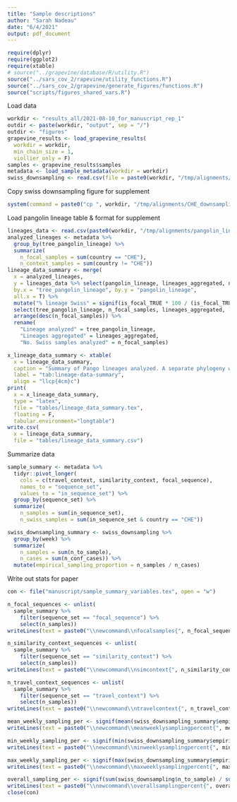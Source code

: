 ```yaml
---
title: "Sample descriptions"
author: "Sarah Nadeau"
date: "6/4/2021"
output: pdf_document
---
```


```r
require(dplyr)
require(ggplot2)
require(xtable)
# source("../grapevine/database/R/utility.R")
source("../sars_cov_2/rapevine/utility_functions.R")
source("../sars_cov_2/grapevine/generate_figures/functions.R")
source("scripts/figures_shared_vars.R")
```

Load data

```r
workdir <- "results_all/2021-08-10_for_manuscript_rep_1"
outdir <- paste(workdir, "output", sep = "/")
outdir <- "figures"
grapevine_results <- load_grapevine_results(
  workdir = workdir, 
  min_chain_size = 1,
  viollier_only = F)
samples <- grapevine_results$samples
metadata <- load_sample_metadata(workdir = workdir)
swiss_downsampling <- read.csv(file = paste0(workdir, "/tmp/alignments/CHE_downsampling_data.csv"))
```

Copy swiss downsampling figure for supplement

```r
system(command = paste0("cp ", workdir, "/tmp/alignments/CHE_downsampling.png ", "figures"))
```

Load pangolin lineage table & format for supplement

```r
lineages_data <- read.csv(paste0(workdir, "/tmp/alignments/pangolin_lineages_aggregated.csv"))
analyzed_lineages <- metadata %>%
  group_by(tree_pangolin_lineage) %>%
  summarize(
    n_focal_samples = sum(country == "CHE"),
    n_context_samples = sum(country != "CHE"))
lineage_data_summary <- merge(
  x = analyzed_lineages,
  y = lineages_data %>% select(pangolin_lineage, lineages_aggregated, n_lineages_aggregated, is_focal_FALSE, is_focal_TRUE),
  by.x = "tree_pangolin_lineage", by.y = "pangolin_lineage",
  all.x = T) %>%
  mutate("% lineage Swiss" = signif(is_focal_TRUE * 100 / (is_focal_TRUE + is_focal_FALSE), digits = 2)) %>%
  select(tree_pangolin_lineage, n_focal_samples, lineages_aggregated, `% lineage Swiss`) %>%
  arrange(desc(n_focal_samples)) %>%
  rename(
    "Lineage analyzed" = tree_pangolin_lineage,
    "Lineages aggregated" = lineages_aggregated,
    "No. Swiss samples analyzed" = n_focal_samples)

x_lineage_data_summary <- xtable(
  x = lineage_data_summary,
  caption = "Summary of Pango lineages analyzed. A separate phylogeny was constructed for each set of analyzed lineages.",
  label = "tab:lineage-data-summary",
  align = "llcp{4cm}c")
print(
  x = x_lineage_data_summary,
  type = "latex",
  file = "tables/lineage_data_summary.tex",
  floating = F,
  tabular.environment="longtable")
write.csv(
  x = lineage_data_summary, 
  file = "tables/lineage_data_summary.csv")
```

Summarize data

```r
sample_summary <- metadata %>%
  tidyr::pivot_longer(
    cols = c(travel_context, similarity_context, focal_sequence),
    names_to = "sequence_set",
    values_to = "in_sequence_set") %>%
  group_by(sequence_set) %>%
  summarize(
    n_samples = sum(in_sequence_set),
    n_swiss_samples = sum(in_sequence_set & country == "CHE"))

swiss_downsampling_summary <- swiss_downsampling %>%
  group_by(week) %>%
  summarize(
    n_samples = sum(n_to_sample),
    n_cases = sum(n_conf_cases)) %>%
  mutate(empirical_sampling_proportion = n_samples / n_cases)
```

Write out stats for paper

```r
con <- file("manuscript/sample_summary_variables.tex", open = "w")

n_focal_sequences <- unlist(
  sample_summary %>% 
    filter(sequence_set == "focal_sequence") %>% 
    select(n_samples))
writeLines(text = paste0("\\newcommand\\nfocalsamples{", n_focal_sequences, "}"), con = con)

n_similarity_context_sequences <- unlist(
  sample_summary %>% 
    filter(sequence_set == "similarity_context") %>% 
    select(n_samples))
writeLines(text = paste0("\\newcommand\\nsimcontext{", n_similarity_context_sequences, "}"), con = con)

n_travel_context_sequences <- unlist(
  sample_summary %>% 
    filter(sequence_set == "travel_context") %>% 
    select(n_samples))
writeLines(text = paste0("\\newcommand\\ntravelcontext{", n_travel_context_sequences, "}"), con = con)

mean_weekly_sampling_per <- signif(mean(swiss_downsampling_summary$empirical_sampling_proportion, na.rm = T) * 100, 2)
writeLines(text = paste0("\\newcommand\\meanweeklysamplingpercent{", mean_weekly_sampling_per, "}"), con = con)

min_weekly_sampling_per <- signif(min(swiss_downsampling_summary$empirical_sampling_proportion, na.rm = T) * 100, 2)
writeLines(text = paste0("\\newcommand\\minweeklysamplingpercent{", min_weekly_sampling_per, "}"), con = con)

max_weekly_sampling_per <- signif(max(swiss_downsampling_summary$empirical_sampling_proportion, na.rm = T) * 100, 2)
writeLines(text = paste0("\\newcommand\\maxweeklysamplingpercent{", max_weekly_sampling_per, "}"), con = con)

overall_sampling_per <- signif(sum(swiss_downsampling$n_to_sample) / sum(swiss_downsampling$n_conf_cases) * 100, 2)
writeLines(text = paste0("\\newcommand\\overallsamplingpercent{", overall_sampling_per, "}"), con = con)
close(con)
```